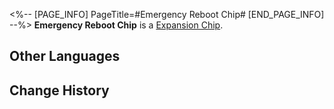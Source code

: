 <%-- [PAGE_INFO]
PageTitle=#Emergency Reboot Chip#
[END_PAGE_INFO] --%>
{{Item Infobox
|id          = 250203
|image       = Item Emergency Reboot Chip.png{{subst:void|<!--$UPLOAD:<<SpriteOutput/Quest/AetherDivide/AssembleSkill/Figures/IconAetherDivideAssembleSkill23.png>-<Item Emergency Reboot Chip.png>-<Item Icons>>-->}}
|type        = Expansion Chip
|invCategory = 
|rarity      = 4
|effect      = 
|description = When struck by a killing blow, instead of being knocked down, immediately restores HP and gains an additional turn. This effect can only trigger 1 time per battle.
}}
{{Description|A game item in Aetherium Wars. Aether Spirits will gain a special enhanced ability after equipping it.}}
'''Emergency Reboot Chip''' is a [[Expansion Chip]].

==Other Languages==
{{Other Languages
|en   = Emergency Reboot Chip
|zhs  = 紧急重启芯片
|zht  = 緊急重啟晶片
|ja   = チップ「緊急再起動」
|ko   = 긴급 재가동 칩
|es   = Chip de reinicio de emergencia
|fr   = Puce de redémarrage d'urgence
|ru   = Чип аварийной перезагрузки
|th   = ชิปรีสตาร์ตฉุกเฉิน
|vi   = Chip Khởi Động Lại Khẩn Cấp
|de   = Chip: Notfallneustart
|id   = Emergency Reboot Chip
|pt   = Chip de Reinício de Emergência
}}

==Change History==
{{Change History|1.4}}